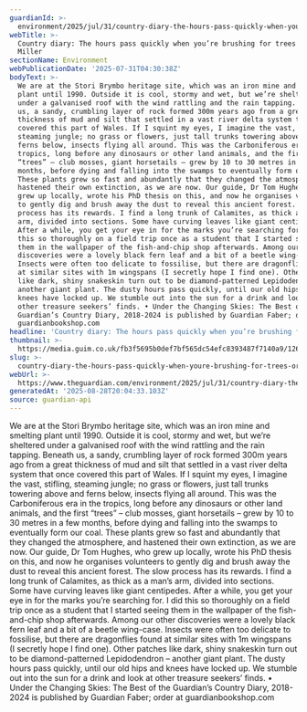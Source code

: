 ```yaml
---
guardianId: >-
  environment/2025/jul/31/country-diary-the-hours-pass-quickly-when-youre-brushing-for-trees
webTitle: >-
  Country diary: The hours pass quickly when you’re brushing for trees | Jan
  Miller
sectionName: Environment
webPublicationDate: '2025-07-31T04:30:38Z'
bodyText: >-
  We are at the Stori Brymbo heritage site, which was an iron mine and smelting
  plant until 1990. Outside it is cool, stormy and wet, but we’re sheltered
  under a galvanised roof with the wind rattling and the rain tapping. Beneath
  us, a sandy, crumbling layer of rock formed 300m years ago from a great
  thickness of mud and silt that settled in a vast river delta system that once
  covered this part of Wales. If I squint my eyes, I imagine the vast, stifling,
  steaming jungle; no grass or flowers, just tall trunks towering above and
  ferns below, insects flying all around. This was the Carboniferous era in the
  tropics, long before any dinosaurs or other land animals, and the first
  “trees” – club mosses, giant horsetails – grew by 10 to 30 metres in a few
  months, before dying and falling into the swamps to eventually form our coal.
  These plants grew so fast and abundantly that they changed the atmosphere, and
  hastened their own extinction, as we are now. Our guide, Dr Tom Hughes, who
  grew up locally, wrote his PhD thesis on this, and now he organises volunteers
  to gently dig and brush away the dust to reveal this ancient forest. The slow
  process has its rewards. I find a long trunk of Calamites, as thick as a man’s
  arm, divided into sections. Some have curving leaves like giant centipedes.
  After a while, you get your eye in for the marks you’re searching for. I did
  this so thoroughly on a field trip once as a student that I started seeing
  them in the wallpaper of the fish-and-chip shop afterwards. Among our other
  discoveries were a lovely black fern leaf and a bit of a beetle wing-case.
  Insects were often too delicate to fossilise, but there are dragonflies found
  at similar sites with 1m wingspans (I secretly hope I find one). Other patches
  like dark, shiny snakeskin turn out to be diamond-patterned Lepidodendron –
  another giant plant. The dusty hours pass quickly, until our old hips and
  knees have locked up. We stumble out into the sun for a drink and look at
  other treasure seekers’ finds. • Under the Changing Skies: The Best of the
  Guardian’s Country Diary, 2018-2024 is published by Guardian Faber; order at
  guardianbookshop.com
headline: 'Country diary: The hours pass quickly when you’re brushing for trees'
thumbnail: >-
  https://media.guim.co.uk/fb3f5695b0def7bf565dc54efc8393487f7140a9/126_0_3780_3024/500.jpg
slug: >-
  country-diary-the-hours-pass-quickly-when-youre-brushing-for-trees-or-jan-miller
webUrl: >-
  https://www.theguardian.com/environment/2025/jul/31/country-diary-the-hours-pass-quickly-when-youre-brushing-for-trees
generatedAt: '2025-08-28T20:04:33.103Z'
source: guardian-api
---
```

We are at the Stori Brymbo heritage site, which was an iron mine and smelting plant until 1990. Outside it is cool, stormy and wet, but we’re sheltered under a galvanised roof with the wind rattling and the rain tapping. Beneath us, a sandy, crumbling layer of rock formed 300m years ago from a great thickness of mud and silt that settled in a vast river delta system that once covered this part of Wales. If I squint my eyes, I imagine the vast, stifling, steaming jungle; no grass or flowers, just tall trunks towering above and ferns below, insects flying all around. This was the Carboniferous era in the tropics, long before any dinosaurs or other land animals, and the first “trees” – club mosses, giant horsetails – grew by 10 to 30 metres in a few months, before dying and falling into the swamps to eventually form our coal. These plants grew so fast and abundantly that they changed the atmosphere, and hastened their own extinction, as we are now. Our guide, Dr Tom Hughes, who grew up locally, wrote his PhD thesis on this, and now he organises volunteers to gently dig and brush away the dust to reveal this ancient forest. The slow process has its rewards. I find a long trunk of Calamites, as thick as a man’s arm, divided into sections. Some have curving leaves like giant centipedes. After a while, you get your eye in for the marks you’re searching for. I did this so thoroughly on a field trip once as a student that I started seeing them in the wallpaper of the fish-and-chip shop afterwards. Among our other discoveries were a lovely black fern leaf and a bit of a beetle wing-case. Insects were often too delicate to fossilise, but there are dragonflies found at similar sites with 1m wingspans (I secretly hope I find one). Other patches like dark, shiny snakeskin turn out to be diamond-patterned Lepidodendron – another giant plant. The dusty hours pass quickly, until our old hips and knees have locked up. We stumble out into the sun for a drink and look at other treasure seekers’ finds. • Under the Changing Skies: The Best of the Guardian’s Country Diary, 2018-2024 is published by Guardian Faber; order at guardianbookshop.com
